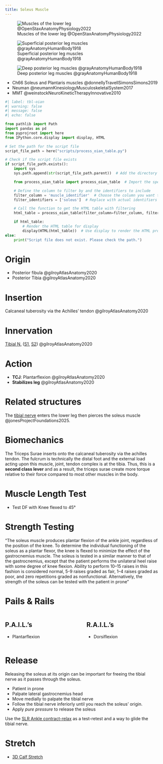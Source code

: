 ```yaml
---
title: Soleus Muscle
---
```



![Muscles of the lower leg @OpenStaxAnatomyPhysiology2022](/The Archive/Images/OpenStax Anatomy and Physiology 2e/fig11.32 Muscles of the Lower Leg.jpeg){#fig-openstax-fig11.32}


:::{layout-ncol="3"}

![Superficial posterior leg muscles @grayAnatomyHumanBody1918](/The Archive/Images/Gray anatomy 1918 images/Myology/image438 Muscles of the back of the leg. Superficial layer.gif){#fig-gray1918-image438}

![Deep posterior leg muscles @grayAnatomyHumanBody1918](/The Archive/Images/Gray anatomy 1918 images/Myology/image439 Muscles of the back of the leg. Deep layer.gif)

:::

::: {.callout title="Reading list"}

- Ch66 Soleus and Plantaris muscles @donnellyTravellSimonsSimons2019
- Neuman @neumannKinesiologyMusculoskeletalSystem2017
- MMT @weinstockNeuroKineticTherapyInnovative2010


:::


```python
#| label: tbl-oian
#| warning: false
#| message: false
#| echo: false

from pathlib import Path
import pandas as pd
from pyprojroot import here
from IPython.core.display import display, HTML

# Set the path for the script file
script_file_path = here("scripts/process_oian_table.py")

# Check if the script file exists
if script_file_path.exists():
    import sys
    sys.path.append(str(script_file_path.parent))  # Add the directory of the script to the system path

    from process_oian_table import process_oian_table  # Import the specific function

    # Define the column to filter by and the identifiers to include
    filter_column = 'muscle_identifier'  # Choose the column you want to filter by
    filter_identifiers = ['soleus']  # Replace with actual identifiers you want to include

    # Call the function to get the HTML table with filtering
    html_table = process_oian_table(filter_column=filter_column, filter_identifiers=filter_identifiers)

    if html_table:
        # Render the HTML table for display
        display(HTML(html_table))  # Use display to render the HTML properly
else:
    print("Script file does not exist. Please check the path.")

```





# Origin {#origin}

- Posterior fibula @gilroyAtlasAnatomy2020
- Posterior Tibia @gilroyAtlasAnatomy2020  


# Insertion {#insertion}

Calcaneal tuberosity via the Achilles' tendon @gilroyAtlasAnatomy2020 

# Innervation {#innervation}

[Tibial N.]({{< var ref-tibial-nerve.path >}}) ([S1]({{< var ref-nerve-root.s1 >}}), [S2]({{< var ref-nerve-root.s2 >}})) @gilroyAtlasAnatomy2020 

# Action {#action}

- **TCJ**: Plantarflexion @gilroyAtlasAnatomy2020 
- **Stabilizes leg** @gilroyAtlasAnatomy2020 

# Related structures

The [tibial nerve]({{< var ref-tibial-nerve.path >}}) enters the lower leg then pierces the soleus muscle @jonesProjectFoundations2025.

# Biomechanics

The Triceps Surae inserts onto the calcaneal tuberosity via the achilles tendon.
The fulcrum is technically the distal foot and the external load acting upon this muscle, joint, tendon complex is at the tibia.
Thus, this is a **second class lever** and as a result, the triceps surae create more torque relative to their force compared to most other muscles in the body.



# Muscle Length Test {#muscle-length-test}

- Test DF with Knee flexed to 45&deg;


# Strength Testing

"The soleus muscle produces plantar flexion of the ankle joint, regardless of the position of the knee. To determine the individual functioning of the soleus as a plantar flexor, the knee is flexed to minimize the effect of the gastrocnemius muscle. The soleus is tested in a similar manner to that of the gastrocnemius, except that the patient performs the unilateral heel raise with some degree of knee flexion. Ability to perform 10–15 raises in this fashion is considered normal, 5-9 raises graded as fair, 1–4 raises graded as poor, and zero repetitions graded as nonfunctional. Alternatively, the strength of the soleus can be tested with the patient in prone"


# Pails & Rails {#pails-rails}

::: {.columns}
::: {.column}
## P.A.I.L.'s

- Plantarflexion

:::
::: {.column}
## R.A.I.L.'s

- Dorsiflexion

:::
:::

# Release {#release}

Releasing the soleus at its origin can be important for freeing the tibial nerve as it passes through the soleus.

- Patient in prone
- Palpate lateral gastrocnemius head
- Move medially to palpate the tibial nerve
- Follow the tibial nerve inferiorly until you reach the soleus' origin.
- Apply *pure pressure* to release the soleus

Use the [SLR Ankle contract-relax]({{< var ref-straight-leg-raise.contract-relax-ankle >}}) as a test-retest and a way to glide the tibial nerve.

# Stretch {#stretch}

- [3D Calf Stretch]({{< var ref-3d-calf-stretch.path >}})